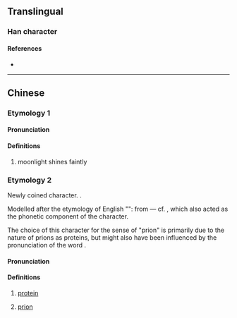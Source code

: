 {{character info/new}}
==Translingual==

===Han character===
{{Han char|rn=74|rad=月|as=04|sn=8|four=71211|canj=BMMU|ids=⿰月元}}

====References====
* {{Han ref|kx=0504.280|dkj=14339|dj=0883.080|hdz=32046.150|uh=670A|ud=26378|bh=CCD2|bd=52434}}

----

==Chinese==
{{zh-wp}}

===Etymology 1===

{{zh-forms}}

====Pronunciation====
{{zh-pron
|m=ruǎn
|m-s=
|c=jyun2,gun2
|c-t=
|g=
|h=pfs=
|j=
|md=
|mn=
|mn-t=
|w=
|x=
|mc=y
|oc=y
|cat=n
}}

====Definitions====
{{zh-hanzi}}

# moonlight shines faintly
===Etymology 2===
{{zh-forms|alt=䏓}}
Newly coined character. {{Han compound|肉|alt1=⺼|元|ls=psc|c1=s|t1=flesh|c2=p|t2=original; first}}.

Modelled after the etymology of English "{{m|en|protein}}": from {{cog|grc|πρῶτος||first}} ― cf. {{zh-l|元|original, first}}, which also acted as the phonetic component of the character.

The choice of this character for the sense of "prion" is primarily due to the nature of prions as proteins, but might also have been influenced by the pronunciation of the word {{m|en|prion}}.

====Pronunciation====
{{zh-pron
|m=ruǎn
|c=jyun2,gun2
|h=pfs=
|md=
|mn=
|w=
|cat=n
}}

====Definitions====
{{zh-hanzi}}
# {{lb|zh|biochemistry|obsolete}} [[protein]]
#: {{zh-syn|蛋白質}}
# {{lb|zh|biochemistry}} [[prion]]
#: {{zh-syn|朊病毒|朊毒體}}